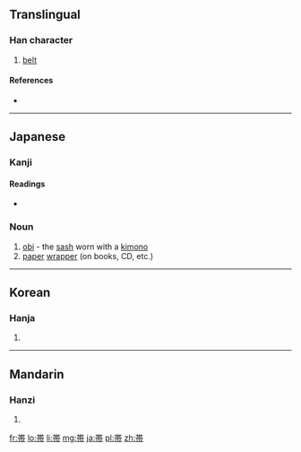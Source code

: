 {{also|帶}}
==Translingual==

===Han character===
{{Han char|rn=50|rad=巾|as=07|sn=10|four=|canj=廿十月中月 (TJBLB), X廿十月中 (XTJBL)}}

# [[belt]]

====References====
* {{Han ref|kx=0332.121|dkj=08929|dj=0638.100|hdz=10739.120|uh=5E2F|ud=24111}}

----

==Japanese==

===Kanji===
{{ja-kanji|grade=4|rs=巾07}}

====Readings====
* {{ja-readings|on=[[たい]] (tai)|kun=[[おび]] (obi), [[おびる]] (obiru)}}

===Noun===
{{ja-noun|k|hira=おび|rom=obi}}

# [[obi]] - the [[sash]] worn with a [[kimono]]
# [[paper]] [[wrapper]] (on books, CD, etc.)

----

==Korean==

===Hanja===
{{ko-hanja|hangeul=대|rv=dae|mr=tae}}

# {{defn|Korean|sort=巾07}}

----

==Mandarin==

===Hanzi===
{{cmn-hanzi|pin=[[dài]] ([[dai4]])|wg=tai<sup>4</sup>}}

# {{defn|Mandarin|sort=巾07}}

[[fr:帯]]
[[lo:帯]]
[[li:帯]]
[[mg:帯]]
[[ja:帯]]
[[pl:帯]]
[[zh:帯]]